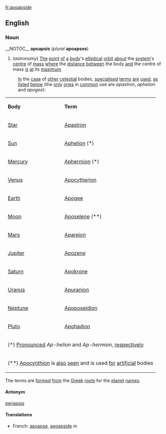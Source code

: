 [[fr:apoapside]]
==English==
===Noun===
__NOTOC__
'''apoapsis''' (''plural'' '''apoapses''')

#(''astronomy'') [[The]] [[point]] [[of]] [[a]] [[body]]'s [[elliptical]] [[orbit]] [[about]] the [[system]]'s [[centre]] of [[mass]] [[where]] the [[distance]] [[between]] the body [[and]] the centre of mass [[is]] [[at]] its [[maximum]].

:[[In]] the [[case]] of [[other]] [[celestial]] bodies, [[specialised]] [[term]]s [[are]] [[use]]d, [[as]] [[list]]ed [[below]] (the [[only]] [[one]]s in [[common]] use are ''apastron'', ''aphelion'' and ''apogee''):
{|
| '''Body''' || '''Term'''
|-
| [[Star]] || [[Apastron]]
|-
| [[Sun]] || [[Aphelion]] (*)
|-
| [[Mercury]] || [[Aphermion]] (*)
|-
| [[Venus]] || [[Apocytherion]]
|-
| [[Earth]] || [[Apogee]]
|-
| [[Moon]] || [[Aposelene]] (**)
|-
| [[Mars]] || [[Apareion]]
|-
| [[Jupiter]] || [[Apozene]]
|-
| [[Saturn]] || [[Apokrone]]
|-
| [[Uranus]] || [[Apuranion]]
|-
| [[Neptune]] || [[Apoposeidion]]
|-
| [[Pluto]] || [[Apohadion]]
|-
|colspan=2| (*) [[Pronounce]]d ''Ap-helion'' and ''Ap-hermion'', [[respectively]]
|-
|colspan=2| (**) [[Apocynthion]] is [[also]] [[see]]n and is used [[for]] [[artificial]] bodies
|}

The terms are [[form]]ed [[from]] the [[Greek]] [[root]]s for the [[planet]] [[name]]s.

====Antonym====
[[periapsis]]

====Translations====
*French: [[apoapse]], [[apoapside]] ''m''